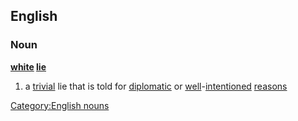 ==English==
===Noun===
{{wikipedia}}
'''[[white]] [[lie]]'''
#a [[trivial]] lie that is told for [[diplomatic]] or [[well]]-[[intention]]ed [[reason]]s
[[Category:English nouns]]